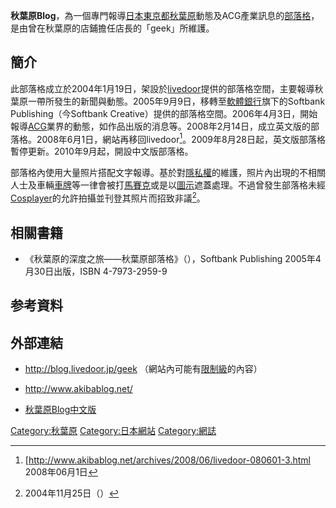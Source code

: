 {{noteTA
|1=zh-hans:博客; zh-hk:網誌; zh-tw:部落格}}
{{japanese|japanese=アキバBlog|kana=あきばぶろぐ|romaji=Akiba Burogu}}
'''秋葉原Blog'''，為一個專門報導[[日本|日本]][[東京都|東京都]][[秋葉原|秋葉原]]動態及ACG產業訊息的[[部落格|部落格]]，是由曾在秋葉原的店鋪擔任店長的「geek」所維護。

==簡介==
此部落格成立於2004年1月19日，架設於[[livedoor|livedoor]]提供的部落格空間，主要報導秋葉原一帶所發生的新聞與動態。2005年9月9日，移轉至[[軟體銀行|軟體銀行]]旗下的Softbank Publishing（今Softbank Creative）提供的部落格空間。2006年4月3日，開始報導[[ACG|ACG]]業界的動態，如作品出版的消息等。2008年2月14日，成立英文版的部落格。2008年6月1日，網站再移回livedoor<ref>[http://www.akibablog.net/archives/2008/06/livedoor-080601-3.html {{lang|ja|アキバBlogはライブドアBlogに出戻りました] {{Wayback|url=http://www.akibablog.net/archives/2008/06/livedoor-080601-3.html |date=20200701211942 }} アキバBlog}} 2008年06月1日</ref>。2009年8月28日起，英文版部落格暫停更新。2010年9月起，開設中文版部落格。

部落格內使用大量照片搭配文字報導。基於對[[隱私權|隱私權]]的維護，照片內出現的不相關人士及車輛[[車牌|車牌]]等一律會被打[[馬賽克_(影像處理)|馬賽克]]或是以[[圖示|圖示]]遮蓋處理。不過曾發生部落格未經[[Cosplay|Cosplayer]]的允許拍攝並刊登其照片而招致非議<ref>{{lang|ja|りいやのひとりごと・・・・・}} [http://blog.livedoor.jp/m-08_65652/archives/9778734.html {{Wayback|url=http://blog.livedoor.jp/m-08_65652/archives/9778734.html |date=20160304215816 }} {{lang|ja|みなさんへお願いです}}] 2004年11月25日（{{lang|ja|無断撮影問題を告発したBlog記事}}）</ref>。

== 相關書籍 ==
* 《秋葉原的深度之旅——秋葉原部落格》（{{lang|ja|アキバのディープな歩き方 アキバBlog}}），Softbank Publishing 2005年4月30日出版，ISBN 4-7973-2959-9

==参考資料==
<div class="references-small">
<references />
</div>

==外部連結==
*{{ja}}http://blog.livedoor.jp/geek {{Wayback|url=http://blog.livedoor.jp/geek |date=20210420162147 }}（網站內可能有[[限制級|限制級]]的內容）
*{{ja}}http://www.akibablog.net/ {{Wayback|url=http://www.akibablog.net/ |date=20210420170442 }}
*{{zh-hant}}[http://www.akibablogcn.net/ 秋葉原Blog中文版] {{Wayback|url=http://www.akibablogcn.net/ |date=20111225030935 }}

{{ACG-stub}}
{{DEFAULTSORT:Akiba Blog}}
[[Category:秋葉原|Category:秋葉原]]
[[Category:日本網站|Category:日本網站]]
[[Category:網誌|Category:網誌]]